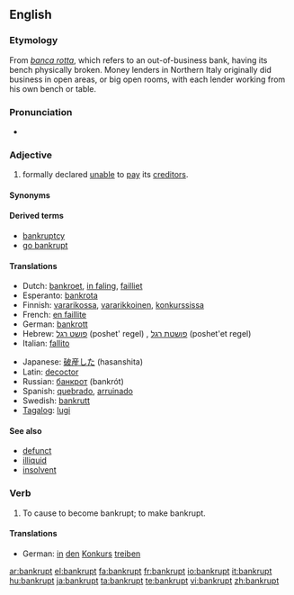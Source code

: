 ==English==

===Etymology===
From <!--Italian?-->''[[banca rotta]]'', which refers to an out-of-business bank, having its bench physically broken. Money lenders in Northern Italy originally did business in open areas, or big open rooms, with each lender working from his own bench or table.

===Pronunciation===
* {{a:GenAm}} {{IPA/beɪnkɹʌpt/}}

===Adjective===
{{en-adj}}

# formally declared [[unable]] to [[pay]] its [[creditor]]s.

====Synonyms====
{{ws_refer|poor|impoverished}}

====Derived terms====
*[[bankruptcy]]
*[[go bankrupt]]

====Translations====
{{trans-top|formally declared unable to pay its creditors}}
*Dutch: [[bankroet]], [[in faling]], [[failliet]]
*Esperanto: [[bankrota]]
*Finnish: [[vararikko|vararikossa]], [[vararikkoinen]], [[konkurssi|konkurssissa]]
*French: [[faillite|en faillite]]
*German: [[bankrott]]
*Hebrew: [[פושט רגל]] (poshet' regel) {{m}}, [[פושטת רגל]] (poshet'et regel) {{f}}
*Italian: [[fallito]]
{{trans-mid}}
*Japanese: [[破産した]] (hasanshita)
*Latin: [[decoctor]]
*Russian: [[банкрот]] (bankrót)
*Spanish: [[quebrado]], [[arruinado]]
*Swedish: [[bankrutt]]
*[[Tagalog]]: [[lugi]]
{{trans-bottom}}

====See also====
*[[defunct]]
*[[illiquid]]
*[[insolvent]]

===Verb===
{{en-verb|bankrupts|bankrupting|bankrupted|bankrupted}}

# {{transitive}} To cause to become bankrupt; to make bankrupt.

====Translations====
*German: [[in#German|in]] [[den]] [[Konkurs]] [[treiben]]

[[ar:bankrupt]]
[[el:bankrupt]]
[[fa:bankrupt]]
[[fr:bankrupt]]
[[io:bankrupt]]
[[it:bankrupt]]
[[hu:bankrupt]]
[[ja:bankrupt]]
[[ta:bankrupt]]
[[te:bankrupt]]
[[vi:bankrupt]]
[[zh:bankrupt]]